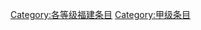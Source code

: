 {{empty category}}
{{Articles by Quality|topic=福建|format=TOC}}

[[Category:各等级福建条目|Category:各等级福建条目]]
[[Category:甲级条目|Category:甲级条目]]